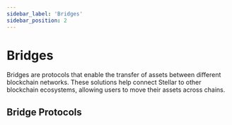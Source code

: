 ```yaml
---
sidebar_label: 'Bridges'
sidebar_position: 2
---
```



# Bridges

Bridges are protocols that enable the transfer of assets between different blockchain networks. These solutions help connect Stellar to other blockchain ecosystems, allowing users to move their assets across chains.


## Bridge Protocols

<BridgesDirectory /> 